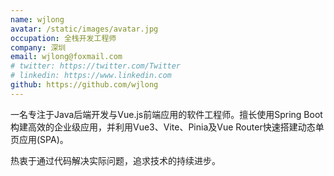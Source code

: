 ```yaml
---
name: wjlong
avatar: /static/images/avatar.jpg
occupation: 全栈开发工程师
company: 深圳
email: wjlong@foxmail.com
# twitter: https://twitter.com/Twitter
# linkedin: https://www.linkedin.com
github: https://github.com/wjlong
---
```


一名专注于Java后端开发与Vue.js前端应用的软件工程师。擅长使用Spring Boot构建高效的企业级应用，并利用Vue3、Vite、Pinia及Vue Router快速搭建动态单页应用(SPA)。

热衷于通过代码解决实际问题，追求技术的持续进步。
